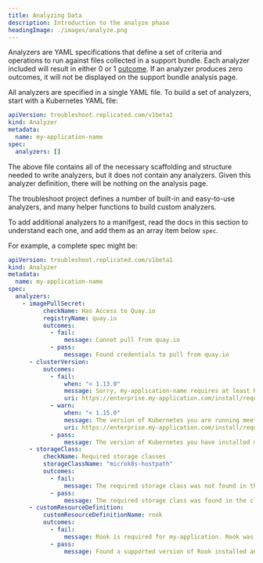 ```yaml
---
title: Analyzing Data
description: Introduction to the analyze phase
headingImage: ./images/analyze.png
---
```


Analyzers are YAML specifications that define a set of criteria and operations to run against files collected in a support bundle. Each analyzer included will result in either 0 or 1 [outcome](https://troubleshoot.io). If an analyzer produces zero outcomes, it will not be displayed on the support bundle analysis page.

All analyzers are specified in a single YAML file. To build a set of analyzers, start with a Kubernetes YAML file:

```yaml
apiVersion: troubleshoot.replicated.com/v1beta1
kind: Analyzer
metadata:
  name: my-application-name
spec:
  analyzers: []
```

The above file contains all of the necessary scaffolding and structure needed to write analyzers, but it does not contain any analyzers. Given this analyzer definition, there will be nothing on the analysis page.

The troubleshoot project defines a number of built-in and easy-to-use analyzers, and many helper functions to build custom analyzers.

To add additional analyzers to a manifgest, read the docs in this section to understand each one, and add them as an array item below `spec`.

For example, a complete spec might be:

```yaml
apiVersion: troubleshoot.replicated.com/v1beta1
kind: Analyzer
metadata:
  name: my-application-name
spec:
  analyzers:
    - imagePullSecret:
          checkName: Has Access to Quay.io
          registryName: quay.io
          outcomes:
            - fail:
                message: Cannot pull from quay.io
            - pass:
                message: Found credentials to pull from quay.io
      - clusterVersion:
          outcomes:
            - fail:
                when: "< 1.13.0"
                message: Sorry, my-application-name requires at least Kubernetes 1.14.0. Please update your Kubernetes cluster before installing.
                uri: https://enterprise.my-application.com/install/requirements/kubernetes
            - warn:
                when: "< 1.15.0"
                message: The version of Kubernetes you are running meets the minimum requirements to run my-application-name. It's recommended to run Kubernetes 1.15.0 or later.
                uri: https://enterprise.my-application.com/install/requirements/kubernetes
            - pass:
                message: The version of Kubernetes you have installed meets the required and recommended versions.
      - storageClass:
          checkName: Required storage classes
          storageClassName: "microk8s-hostpath"
          outcomes:
            - fail:
                message: The required storage class was not found in the cluster.
            - pass:
                message: The required storage class was found in the cluster.
      - customResourceDefinition:
          customResourceDefinitionName: rook
          outcomes:
            - fail:
                message: Rook is required for my-application. Rook was not found in the cluster.
            - pass:
                message: Found a supported version of Rook installed and running in the cluster.
```
